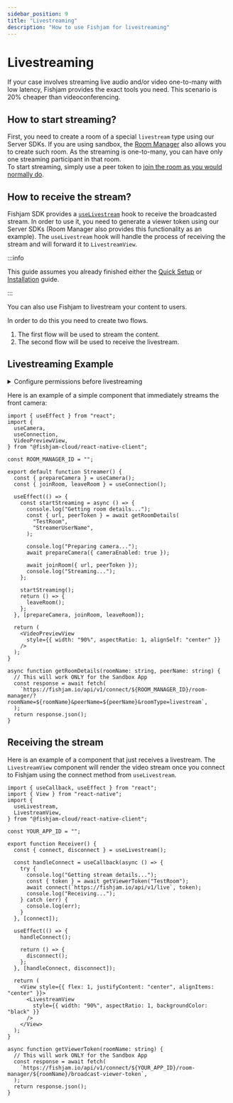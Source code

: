 ```yaml
---
sidebar_position: 9
title: "Livestreaming"
description: "How to use Fishjam for livestreaming"
---
```



# Livestreaming

If your case involves streaming live audio and/or video one-to-many with low latency, Fishjam provides the exact tools you need. This scenario is 20% cheaper than videoconferencing.

## How to start streaming?

First, you need to create a room of a special `livestream` type using our Server SDKs. If you are using sandbox, the [Room Manager](/room-manager#how-do-i-use-it) also allows you to create such room.
As the streaming is one-to-many, you can have only one streaming participant in that room.  
To start streaming, simply use a peer token to [join the room as you would normally do](/react-native/connecting).

## How to receive the stream?

Fishjam SDK provides a [`useLivestream`](/api/mobile/functions/useLivestream) hook to receive the broadcasted stream.
In order to use it, you need to generate a viewer token using our Server SDKs (Room Manager also provides this functionality as an example).
The `useLivestream` hook will handle the process of receiving the stream and will forward it to `LivestreamView`.

:::info

This guide assumes you already finished either the [Quick Setup](/react-native/quick-setup) or [Installation](/react-native/installation) guide.

:::

You can also use Fishjam to livestream your content to users.

In order to do this you need to create two flows.

1. The first flow will be used to stream the content.
2. The second flow will be used to receive the livestream.

## Livestreaming Example

<details>
<summary>Configure permissions before livestreaming</summary>

<ConfigurePermissions />

</details>

Here is an example of a simple component that immediately streams the front camera:

```tsx
import { useEffect } from "react";
import {
  useCamera,
  useConnection,
  VideoPreviewView,
} from "@fishjam-cloud/react-native-client";

const ROOM_MANAGER_ID = "";

export default function Streamer() {
  const { prepareCamera } = useCamera();
  const { joinRoom, leaveRoom } = useConnection();

  useEffect(() => {
    const startStreaming = async () => {
      console.log("Getting room details...");
      const { url, peerToken } = await getRoomDetails(
        "TestRoom",
        "StreamerUserName",
      );

      console.log("Preparing camera...");
      await prepareCamera({ cameraEnabled: true });

      await joinRoom({ url, peerToken });
      console.log("Streaming...");
    };

    startStreaming();
    return () => {
      leaveRoom();
    };
  }, [prepareCamera, joinRoom, leaveRoom]);

  return (
    <VideoPreviewView
      style={{ width: "90%", aspectRatio: 1, alignSelf: "center" }}
    />
  );
}

async function getRoomDetails(roomName: string, peerName: string) {
  // This will work ONLY for the Sandbox App
  const response = await fetch(
    `https://fishjam.io/api/v1/connect/${ROOM_MANAGER_ID}/room-manager/?roomName=${roomName}&peerName=${peerName}&roomType=livestream`,
  );
  return response.json();
}
```

## Receiving the stream

Here is an example of a component that just receives a livestream.
The `LivestreamView` component will render the video stream once you connect to Fishjam using the connect method from `useLivestream`.

```tsx
import { useCallback, useEffect } from "react";
import { View } from "react-native";
import {
  useLivestream,
  LivestreamView,
} from "@fishjam-cloud/react-native-client";

const YOUR_APP_ID = "";

export function Receiver() {
  const { connect, disconnect } = useLivestream();

  const handleConnect = useCallback(async () => {
    try {
      console.log("Getting stream details...");
      const { token } = await getViewerToken("TestRoom");
      await connect(`https://fishjam.io/api/v1/live`, token);
      console.log("Receiving...");
    } catch (err) {
      console.log(err);
    }
  }, [connect]);

  useEffect(() => {
    handleConnect();

    return () => {
      disconnect();
    };
  }, [handleConnect, disconnect]);

  return (
    <View style={{ flex: 1, justifyContent: "center", alignItems: "center" }}>
      <LivestreamView
        style={{ width: "90%", aspectRatio: 1, backgroundColor: "black" }}
      />
    </View>
  );
}

async function getViewerToken(roomName: string) {
  // This will work ONLY for the Sandbox App
  const response = await fetch(
    `https://fishjam.io/api/v1/connect/${YOUR_APP_ID}/room-manager/${roomName}/broadcast-viewer-token`,
  );
  return response.json();
}
```
